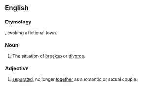 ==English==

===Etymology===
{{af|en|split|-s-|-ville}}, evoking a fictional town.

===Noun===
{{en-noun|-}}

# {{lb|en|informal}} The situation of [[breakup]] or [[divorce]].

===Adjective===
{{en-adj|-}}

# {{lb|en|informal}} [[separated]], no longer [[together]] as a romantic or sexual couple.